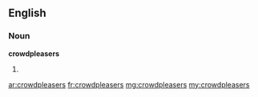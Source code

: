 ==English==

===Noun===
'''crowdpleasers'''

# {{plural of|crowdpleaser}}

[[ar:crowdpleasers]]
[[fr:crowdpleasers]]
[[mg:crowdpleasers]]
[[my:crowdpleasers]]
